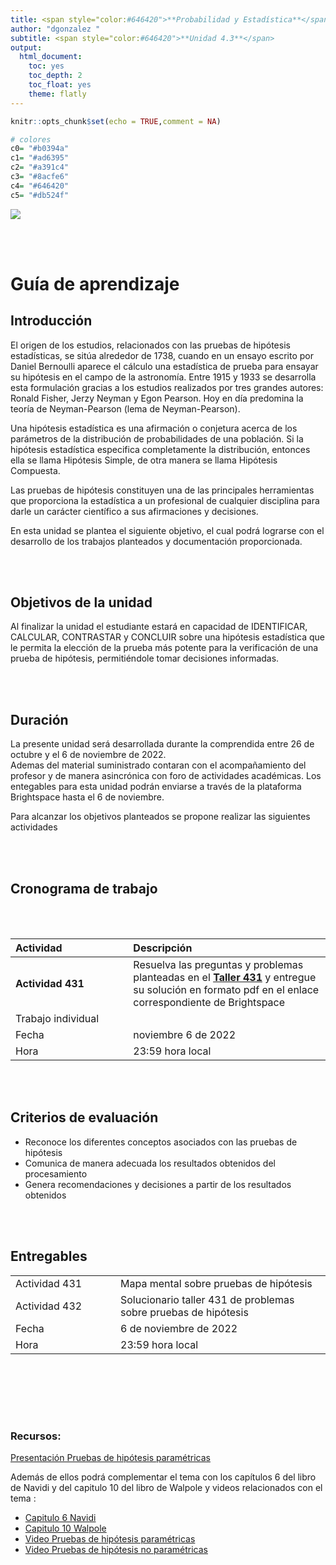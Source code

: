 ```yaml
---
title: <span style="color:#646420">**Probabilidad y Estadística**</span>
author: "dgonzalez "
subtitle: <span style="color:#646420">**Unidad 4.3**</span>
output:
  html_document:
    toc: yes
    toc_depth: 2
    toc_float: yes
    theme: flatly
---
```


```r
knitr::opts_chunk$set(echo = TRUE,comment = NA)

# colores
c0= "#b0394a"
c1= "#ad6395"
c2= "#a391c4"
c3= "#8acfe6"
c4= "#646420"
c5= "#db524f" 
```


![](img/banner4.png)


<br/><br/>

# **Guía de aprendizaje**


## **Introducción**

El origen de los estudios, relacionados con las pruebas de hipótesis estadísticas, se sitúa alrededor de 1738, cuando en un ensayo escrito por Daniel Bernoulli aparece el cálculo una estadística de prueba para ensayar su hipótesis en el campo de la astronomía. Entre 1915 y 1933 se desarrolla esta formulación gracias a los estudios realizados por tres grandes autores: Ronald Fisher, Jerzy Neyman y Egon Pearson. Hoy en día predomina la teoría de Neyman-Pearson (lema de Neyman-Pearson). 

Una hipótesis estadística es una afirmación o conjetura acerca de los parámetros de la distribución de probabilidades de una población. Si la hipótesis estadística especifica completamente la distribución, entonces ella se llama Hipótesis Simple, de otra manera se llama Hipótesis Compuesta.

Las pruebas de hipótesis constituyen una de las principales herramientas que  proporciona la estadística a un profesional de cualquier disciplina para darle un carácter científico a sus afirmaciones y decisiones.

En esta unidad se plantea el siguiente objetivo, el cual podrá lograrse con el desarrollo de los trabajos planteados y documentación proporcionada.


<br/><br/>

## **Objetivos de la unidad**

Al finalizar la unidad el estudiante estará en capacidad de IDENTIFICAR, CALCULAR, CONTRASTAR y CONCLUIR sobre una hipótesis estadística que le permita la elección de la prueba más potente para la verificación de una prueba de hipótesis, permitiéndole tomar decisiones informadas.

<br/><br/>

## **Duración**

La presente  unidad será desarrollada durante la comprendida entre 26  de octubre y  el 6 de noviembre   de 2022.   
Ademas del material suministrado  contaran con el acompañamiento del profesor y de manera asincrónica con  foro de actividades académicas. Los entegables para esta unidad podrán enviarse a través de la plataforma Brightspace hasta el  6 de noviembre.

Para alcanzar los objetivos planteados se propone realizar las siguientes actividades


<br/><br/>

## **Cronograma de trabajo**

<br/><br/>


|Actividad         | Descripción                    | 
|:-----------------|:-----------------------------  |
|**Actividad 431** | Resuelva las preguntas y problemas planteadas en el [**Taller 431**]( ) y entregue su solución  en formato  pdf en el enlace correspondiente de  Brightspace   |
|Trabajo individual|                                |
|Fecha             | noviembre 6 de 2022            |
|Hora              | 23:59 hora local               |

<br/><br/>

## **Criterios de evaluación**


+ Reconoce los diferentes conceptos asociados con las pruebas de hipótesis 
+ Comunica de manera adecuada los resultados obtenidos del procesamiento 
+ Genera recomendaciones y decisiones a partir de los resultados obtenidos

<br/><br/>

## **Entregables** 

|               |                              | 
|:--------------|:-----------------------------|
| Actividad 431 | Mapa mental sobre pruebas de hipótesis|
| Actividad 432 | Solucionario taller 431 de problemas sobre pruebas de hipótesis| 
| Fecha         | 6 de noviembre   de 2022 |
| Hora          | 23:59 hora local       |

<br/><br/>


<br/><br/>

### **Recursos**: 

[Presentación Pruebas de hipótesis paramétricas](https://drive.google.com/open?id=17JkIdxED-k6f0V5RTFgba8KzEyIbcrs2)

Además de ellos  podrá complementar el tema con los capítulos 6 del libro de Navidi y del capitulo 10 del libro de Walpole  y videos relacionados con el tema :

+ [Capitulo 6 Navidi](https://drive.google.com/open?id=1IbIGZBDT1zx8ErJodoLiEcdS7IRsj3r9) </br>
+ [Capitulo 10 Walpole](https://drive.google.com/open?id=1QcYO59i9GpIV2Q4hlU02OCavdfKUYsNa)</br>
+ [Video Pruebas de hipótesis paramétricas](https://www.youtube.com/watch?v=XoXwb6qYl58)</br>
+ [Video Pruebas de hipótesis no paramétricas](https://www.youtube.com/watch?v=m3YIdS2TVHk)</br>

